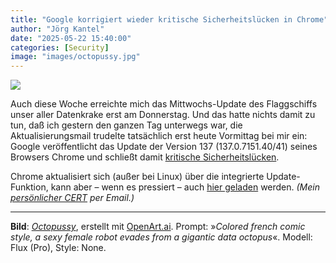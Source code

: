 ```yaml
---
title: "Google korrigiert wieder kritische Sicherheitslücken in Chrome"
author: "Jörg Kantel"
date: "2025-05-22 15:40:00"
categories: [Security]
image: "images/octopussy.jpg"
---
```


[![](images/octopussy-b.jpg)](https://www.flickr.com/photos/schockwellenreiter/54369810306/)

Auch diese Woche erreichte mich das Mittwochs-Update des Flaggschiffs unser aller Datenkrake erst am Donnerstag. Und das hatte nichts damit zu tun, daß ich gestern den ganzen Tag unterwegs war, die Aktualisierungsmail trudelte tatsächlich erst heute Vormittag bei mir ein: Google veröffentlicht das Update der Version 137 (137.0.7151.40/41) seines Browsers Chrome und schließt  damit [kritische Sicherheitslücken](https://chromereleases.googleblog.com/2025/05/early-stable-update-for-desktop.html).

Chrome aktualisiert sich (außer bei Linux) über die integrierte Update-Funktion, kann aber – wenn es pressiert – auch [hier geladen](https://www.google.com/intl/de/chrome/browser/) werden. *(Mein [persönlicher CERT](https://wwwuser.gwdguser.de/~mreiman1/) per Email.)*

---

**Bild**: *[Octopussy](https://www.flickr.com/photos/schockwellenreiter/54369810306/)*, erstellt mit [OpenArt.ai](https://openart.ai/home). Prompt: »*Colored french comic style, a sexy female robot evades from a gigantic data octopus*«. Modell: Flux (Pro), Style: None.
